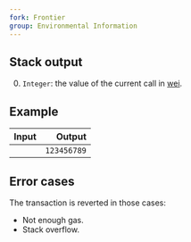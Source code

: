 ```yaml
---
fork: Frontier
group: Environmental Information
---
```


## Stack output

0. `Integer`: the value of the current call in [wei](https://www.investopedia.com/terms/w/wei.asp).

## Example

| Input | Output |
|------:|-------:|
|  | `123456789` |

## Error cases

The transaction is reverted in those cases:
- Not enough gas.
- Stack overflow.
